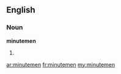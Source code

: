 ==English==

===Noun===
'''minutemen'''

# {{plural of|[[minuteman]]}}

[[ar:minutemen]]
[[fr:minutemen]]
[[my:minutemen]]
